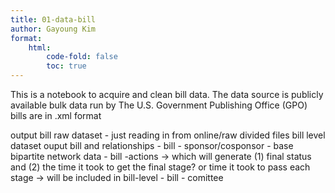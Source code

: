 ```yaml
---
title: 01-data-bill
author: Gayoung Kim
format: 
    html:
        code-fold: false
        toc: true
---
```


This is a notebook to acquire and clean bill data. 
The data source is publicly available bulk data run by The U.S. Government Publishing Office (GPO) bills are in .xml format

output 
bill raw dataset - just reading in from online/raw divided files
bill level dataset
ouput bill and relationships 
- bill - sponsor/cosponsor - base bipartite network data
- bill -actions -> which will generate (1) final status and (2) the time it took to get the final stage? or time it took to pass each stage -> will be included in bill-level
- bill - comittee 